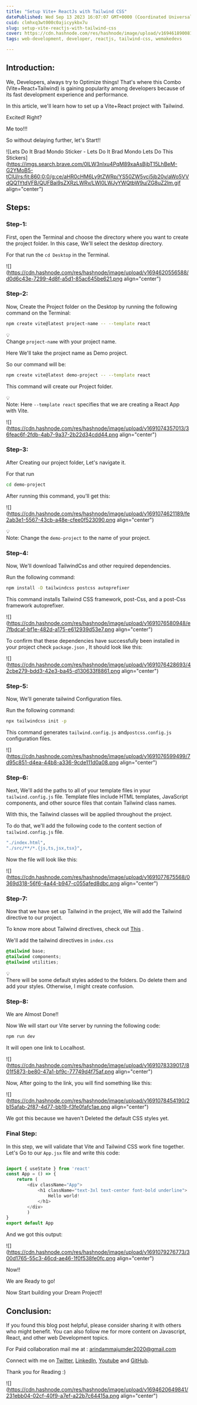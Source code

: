 ```yaml
---
title: "Setup Vite+ ReactJs with Tailwind CSS"
datePublished: Wed Sep 13 2023 16:07:07 GMT+0000 (Coordinated Universal Time)
cuid: clmhxq3wt000c0ajicyykbx7u
slug: setup-vite-reactjs-with-tailwind-css
cover: https://cdn.hashnode.com/res/hashnode/image/upload/v1694618900817/4b8938bf-89fb-4b3b-ac52-8c85ed4cf2a2.png
tags: web-development, developer, reactjs, tailwind-css, wemakedevs

---
```


## Introduction:

We, Developers, always try to Optimize things! That's where this Combo (Vite+React+Tailwind) is gaining popularity among developers because of its fast development experience and performance.

In this article, we'll learn how to set up a Vite+React project with Tailwind.

Excited! Right?

Me too!!!

So without delaying further, let's Start!!

![Lets Do It Brad Mondo Sticker - Lets Do It Brad Mondo Lets Do This Stickers](https://imgs.search.brave.com/0lLW3nlxu4PqM89xaAsBjbT15LhBeM-G2YMoB5-tClU/rs:fit:860:0:0/g:ce/aHR0cHM6Ly9tZWRp/YS50ZW5vci5jb20v/aWo5VVdQQ1YtdVFB/QUFBai9sZXRzLWRv/LWl0LWJyYWQtbW9u/ZG8uZ2lm.gif align="center")

## Steps:

### Step-1:

First, open the Terminal and choose the directory where you want to create the project folder. In this case, We'll select the desktop directory.

For that run the `cd Desktop` in the Terminal.

![](https://cdn.hashnode.com/res/hashnode/image/upload/v1694620556588/d0d6c43e-7299-4d8f-a5d1-85ac645be621.png align="center")

### Step-2:

Now, Create the Project folder on the Desktop by running the following command on the Terminal:

```bash
npm create vite@latest project-name -- --template react
```

<div data-node-type="callout">
<div data-node-type="callout-emoji">💡</div>
<div data-node-type="callout-text">Change <code>project-name</code> with your project name.</div>
</div>

Here We'll take the project name as Demo project.

So our command will be:

```bash
npm create vite@latest demo-project -- --template react
```

This command will create our Project folder.

<div data-node-type="callout">
<div data-node-type="callout-emoji">💡</div>
<div data-node-type="callout-text">Note: Here <code>--template react</code> specifies that we are creating a React App with Vite.</div>
</div>

![](https://cdn.hashnode.com/res/hashnode/image/upload/v1691074357013/36feac6f-2fdb-4ab7-9a37-2b22d34cdd44.png align="center")

### Step-3:

After Creating our project folder, Let's navigate it.

For that run

```bash
cd demo-project
```

After running this command, you'll get this:

![](https://cdn.hashnode.com/res/hashnode/image/upload/v1691074621189/fe2ab3e1-5567-43cb-a48e-cfee0f523090.png align="center")

<div data-node-type="callout">
<div data-node-type="callout-emoji">💡</div>
<div data-node-type="callout-text">Note: Change the <code>demo-project</code> to the name of your project.</div>
</div>

### Step-4:

Now, We'll download TailwindCss and other required dependencies.

Run the following command:

```bash
npm install -D tailwindcss postcss autoprefixer
```

This command installs Tailwind CSS framework, post-Css, and a post-Css framework autoprefixer.

![](https://cdn.hashnode.com/res/hashnode/image/upload/v1691076580948/e7fbdcaf-bf1e-482d-a175-e612939d53e7.png align="center")

To confirm that these dependencies have successfully been installed in your project check `package.json` , It should look like this:

![](https://cdn.hashnode.com/res/hashnode/image/upload/v1691076428693/42cbe279-bdd3-42e3-ba45-d130633f8861.png align="center")

### Step-5:

Now, We'll generate tailwind Configuration files.

Run the following command:

```bash
npx tailwindcss init -p
```

This command generates `tailwind.config.js` and`postcss.config.js` configuration files.

![](https://cdn.hashnode.com/res/hashnode/image/upload/v1691076599499/7d95c851-d4ea-44b8-a336-9cde111d0a08.png align="center")

### Step-6:

Next, We'll add the paths to all of your template files in your `tailwind.config.js` file. Template files include HTML templates, JavaScript components, and other source files that contain Tailwind class names.

With this, the Tailwind classes will be applied throughout the project.

To do that, we'll add the following code to the content section of `tailwind.config.js` file.

```bash
"./index.html",
"./src/**/*.{js,ts,jsx,tsx}",
```

Now the file will look like this:

![](https://cdn.hashnode.com/res/hashnode/image/upload/v1691077675568/0369d318-56f6-4a44-b947-c055afed8dbc.png align="center")

### Step-7:

Now that we have set up Tailwind in the project, We will add the Tailwind directive to our project.

To know more about Tailwind directives, check out [This](https://tailwindcss.com/docs/functions-and-directives) .

We'll add the tailwind directives in `index.css`

```css
@tailwind base;
@tailwind components;
@tailwind utilities;
```

<div data-node-type="callout">
<div data-node-type="callout-emoji">💡</div>
<div data-node-type="callout-text">There will be some default styles added to the folders. Do delete them and add your styles. Otherwise, I might create confusion.</div>
</div>

### Step-8:

We are Almost Done!!

Now We will start our Vite server by running the following code:

```bash
npm run dev
```

It will open one link to Localhost.

![](https://cdn.hashnode.com/res/hashnode/image/upload/v1691078339017/801f5873-be80-47a1-bf9c-77749d4f75af.png align="center")

Now, After going to the link, you will find something like this:

![](https://cdn.hashnode.com/res/hashnode/image/upload/v1691078454190/2b15afab-2f87-4d77-bb19-f3fe0fafc1ae.png align="center")

We got this because we haven't Deleted the default CSS styles yet.

### Final Step:

In this step, we will validate that Vite and Tailwind CSS work fine together. Let's Go to our `App.jsx` file and write this code:

```javascript

import { useState } from 'react'
const App = () => {
	return (
		<div className="App">
			<h1 className="text-3xl text-center font-bold underline">
				Hello world!
			</h1>
		</div>
		)
}
export default App
```

And we got this output:

![](https://cdn.hashnode.com/res/hashnode/image/upload/v1691079276773/300d1765-55c3-46cd-ae46-1f0f538fe0fc.png align="center")

Now!!

We are Ready to go!

Now Start building your Dream Project!!

## Conclusion:

If you found this blog post helpful, please consider sharing it with others who might benefit. You can also follow me for more content on Javascript, React, and other web Development topics.

For Paid collaboration mail me at : [arindammajumder2020@gmail.com](mailto:arindammajumder2020@gmail.com)

Connect with me on [Twitter](https://twitter.com/intent/follow?screen_name=Arindam_1729), [LinkedIn](https://www.linkedin.com/in/arindam2004/), [Youtube](https://www.youtube.com/channel/@Arindam_1729) and [GitHub](https://github.com/Arindam200).

Thank you for Reading :)

![](https://cdn.hashnode.com/res/hashnode/image/upload/v1694620649841/231ebb04-02cf-40f9-a7ef-a22b7c64415a.png align="center")